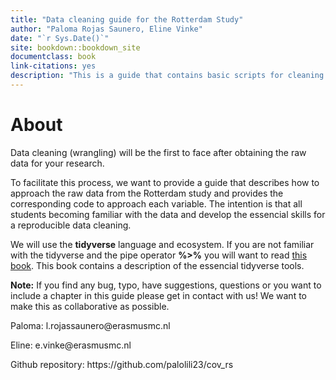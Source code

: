 ```yaml
--- 
title: "Data cleaning guide for the Rotterdam Study"
author: "Paloma Rojas Saunero, Eline Vinke"
date: "`r Sys.Date()`"
site: bookdown::bookdown_site
documentclass: book
link-citations: yes
description: "This is a guide that contains basic scripts for cleaning the data from the Rotterdam Study. It is intended to guide students on their own data cleaning process for specific aims."
---
```


# About

Data cleaning (wrangling) will be the first to face after obtaining the raw data for your research. 

To facilitate this process, we want to provide a guide that describes how to approach the raw data from the Rotterdam study and provides the corresponding code to approach each variable. The intention is that all students becoming familiar with the data and develop the essencial skills for a reproducible data cleaning.

We will use the **tidyverse** language and ecosystem. If you are not familiar with the tidyverse and the pipe operator **%>%** you will want to read [this book](https://r4ds.had.co.nz/pipes.html). This book contains a description of the essencial tidyverse tools.  

**Note:** If you find any bug, typo, have suggestions, questions or you want to include a chapter in this guide please get in contact with us! We want to make this as collaborative as possible. 



Paloma: l.rojassaunero@erasmusmc.nl

Eline: e.vinke@erasmusmc.nl

Github repository: https://github.com/palolili23/cov_rs